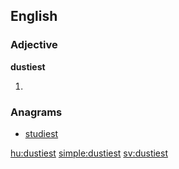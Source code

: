 ==English==

===Adjective===
'''dustiest'''

# {{superlative of|dusty}}

===Anagrams===
* [[studiest#English|studiest]]

[[hu:dustiest]]
[[simple:dustiest]]
[[sv:dustiest]]